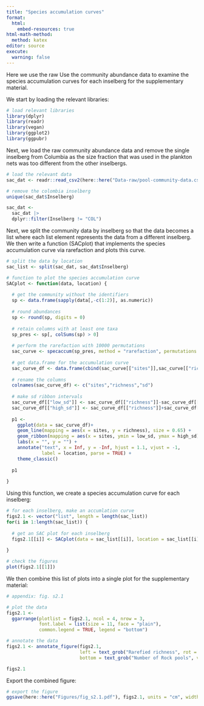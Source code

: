 ```yaml
---
title: "Species accumulation curves"
format: 
  html:
    embed-resources: true
html-math-method: 
  method: katex
editor: source
execute:
  warning: false
---
```


Here we use the raw Use the community abundance data to examine the species accumulation curves for each inselberg for the supplementary material.

We start by loading the relevant libraries:

```r
# load relevant libraries
library(dplyr)
library(readr)
library(vegan)
library(ggplot2)
library(ggpubr)
```

Next, we load the raw community abundance data and remove the single inselberg from Columbia as the size fraction that was used in the plankton nets was too different from the other inselbergs.

```r
# load the relevant data
sac_dat <- readr::read_csv2(here::here("Data-raw/pool-community-data.csv"))

# remove the colombia inselberg
unique(sac_dat$Inselberg)

sac_dat <- 
  sac_dat |>
  dplyr::filter(Inselberg != "COL")
```

Next, we split the community data by inselberg so that the data becomes a list where each list element represents the data from a different inselberg. We then write a function (SACplot) that implements the species accumulation curve via rarefaction and plots this curve.

```r
# split the data by location
sac_list <- split(sac_dat, sac_dat$Inselberg)

# function to plot the species accumulation curve
SACplot <- function(data, location) {
  
  # get the community without the identifiers
  sp <- data.frame(sapply(data[,-c(1:2)], as.numeric))
  
  # round abundances
  sp <- round(sp, digits = 0)
  
  # retain columns with at least one taxa
  sp_pres <- sp[, colSums(sp) > 0]
  
  # perform the rarefaction with 10000 permutations
  sac_curve <- specaccum(sp_pres, method = "rarefaction", permutations = 10000)
  
  # get data.frame for the accumulation curve
  sac_curve_df <- data.frame(cbind(sac_curve[["sites"]],sac_curve[["richness"]],sac_curve[["sd"]])) 
  
  # rename the columns
  colnames(sac_curve_df) <- c("sites","richness","sd")
  
  # make sd ribbon intervals
  sac_curve_df[["low_sd"]] <- sac_curve_df[["richness"]]-sac_curve_df[["sd"]]
  sac_curve_df[["high_sd"]] <- sac_curve_df[["richness"]]+sac_curve_df[["sd"]]
  
  p1 <- 
    ggplot(data = sac_curve_df)+
    geom_line(mapping = aes(x = sites, y = richness), size = 0.65) +
    geom_ribbon(mapping = aes(x = sites, ymin = low_sd, ymax = high_sd), alpha = 0.1) +
    labs(x = "", y = "") +
    annotate("text", x = Inf, y = -Inf, hjust = 1.1, vjust = -1,
             label = location, parse = TRUE) +
    theme_classic()
  
  p1
  
}
```

Using this function, we create a species accumulation curve for each inselberg:

```r
# for each inselberg, make an accumlation curve
figs2.1 <- vector("list", length = length(sac_list))
for(i in 1:length(sac_list)) {
  
  # get an SAC plot for each inselberg
  figs2.1[[i]] <- SACplot(data = sac_list[[i]], location = sac_list[[i]]$Inselberg[1])
  
}

# check the figures
plot(figs2.1[[1]])
```

We then combine this list of plots into a single plot for the supplementary material:

```r
# appendix: fig. s2.1

# plot the data
figs2.1 <- 
  ggarrange(plotlist = figs2.1, ncol = 4, nrow = 3,
            font.label = list(size = 11, face = "plain"),
            common.legend = TRUE, legend = "bottom")

# annotate the data
figs2.1 <- annotate_figure(figs2.1,
                           left = text_grob("Rarefied richness", rot = 90, vjust = 1, size = 14),
                           bottom = text_grob("Number of Rock pools", vjust = -1, size = 14))

figs2.1
```

Export the combined figure:

```r
# export the figure
ggsave(here::here("Figures/fig_s2.1.pdf"), figs2.1, units = "cm", width = 20, height = 13)
```


